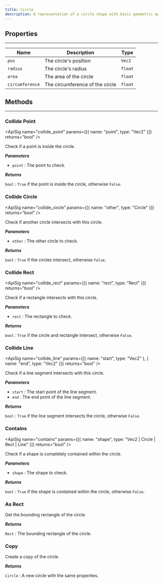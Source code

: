 ```yaml
---
title: Circle
description: A representation of a circle shape with basic geometric operations and collision detection.
---
```


## Properties
<hr style={{marginBottom: 0}} />

| Name | Description | Type |
| --- | --- | --- |
| `pos` | The circle's position | `Vec2` |
| `radius` | The circle's radius | `float` |
| `area` | The area of the circle | `float` |
| `circumference` | The circumference of the circle | `float` |

## Methods
---

### Collide Point
<div className="api-card">

<ApiSig name="collide_point" params={[{ name: "point", type: "Vec2" }]} returns="bool" />

Check if a point is inside the circle.

_**Parameters**_
- `point` : The point to check.

_**Returns**_

`bool` : `True` if the point is inside the circle, otherwise `False`.

</div>

### Collide Circle
<div className="api-card">

<ApiSig name="collide_circle" params={[{ name: "other", type: "Circle" }]} returns="bool" />

Check if another circle intersects with this circle.

_**Parameters**_
- `other` : The other circle to check.

_**Returns**_

`bool` : `True` if the circles intersect, otherwise `False`.

</div>

### Collide Rect
<div className="api-card">

<ApiSig name="collide_rect" params={[{ name: "rect", type: "Rect" }]} returns="bool" />

Check if a rectangle intersects with this circle.

_**Parameters**_
- `rect` : The rectangle to check.

_**Returns**_

`bool` : `True` if the circle and rectangle intersect, otherwise `False`.

</div>

### Collide Line
<div className="api-card">

<ApiSig name="collide_line" params={[{ name: "start", type: "Vec2" }, { name: "end", type: "Vec2" }]} returns="bool" />

Check if a line segment intersects with this circle.

_**Parameters**_
- `start` : The start point of the line segment.
- `end` : The end point of the line segment.

_**Returns**_

`bool` : `True` if the line segment intersects the circle, otherwise `False`.

</div>

### Contains
<div className="api-card">

<ApiSig name="contains" params={[{ name: "shape", type: "Vec2 | Circle | Rect | Line" }]} returns="bool" />

Check if a shape is completely contained within the circle.

_**Parameters**_
- `shape` : The shape to check.

_**Returns**_

`bool` : `True` if the shape is contained within the circle, otherwise `False`.

</div>

### As Rect
<div className="api-card">

<ApiSig name="as_rect" returns="Rect" />

Get the bounding rectangle of the circle.

_**Returns**_

`Rect` : The bounding rectangle of the circle.

</div>

### Copy
<div className="api-card">

<ApiSig name="copy" returns="Circle" />

Create a copy of the circle.

_**Returns**_

`Circle` : A new circle with the same properties.

</div>